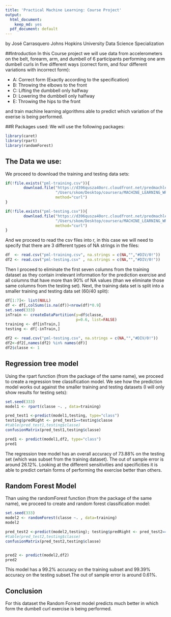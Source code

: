 ```yaml
---
title: 'Practical Machine Learning: Course Project'
output:
  html_document:
    keep_md: yes
  pdf_document: default
---
```

by José Carrasquero
Johns Hopkins University Data Science Specialization

##Introduction
In this Course project we will use data from accelerometers on the belt, forearm, arm, and dumbell of 6 participants performing one arm dumbell curls in five different ways (correct form, and four different variations with incorrect form):

* A: Correct form (Exactly according to the specification)
* B: Throwing the elbows to the front
* C: Lifting the dumbbell only halfway
* D: Lowering the dumbbell only halfway
* E: Throwing the hips to the front

and train machine learning algorithms able to predict which variation of the exerise is being performed.

##R Packages used:
We will use the following packages:

```r
library(caret)
library(rpart)
library(randomForest)
```

## The Data we use:
We proceed to download the training and testing data sets:
```r
if(!file.exists("pml-training.csv")){
        download.file("https://d396qusza40orc.cloudfront.net/predmachlearn/pml-training.csv", 
                      "/Users/skom/Desktop/coursera/MACHINE_LEARNING_WRITEUP/pml-training.csv",
                      method="curl")
}

if(!file.exists("pml-testing.csv")){
        download.file("https://d396qusza40orc.cloudfront.net/predmachlearn/pml-testing.csv", 
                      "/Users/skom/Desktop/coursera/MACHINE_LEARNING_WRITEUP/pml-testing.csv",
                      method="curl")
}
```

And we proceed to read the csv files into r, in this case we will need to specify that there are 3 different types of NA strings in the files:
```r
df  <- read.csv("pml-training.csv", na.strings = c(NA,"","#DIV/0!"))
df2 <- read.csv("pml-testing.csv" , na.strings = c(NA,"","#DIV/0!"))
```

Then I proceed to eliminate the first seven columns from the training dataset as they contain irrelevant information for the prediction exercise and all columns that have more than 90% of NA values (than we eliminate those same columns from the testing set). Next, the training data set is split into a smaller training and testing data set (60/40 split):
```r
df[1:7]<- list(NULL)
df <- df[,colSums(is.na(df))<nrow(df)*0.9]
set.seed(333)
inTrain <- createDataPartition(y=df$classe,
                               p=0.6, list=FALSE)
training <- df[inTrain,]
testing <- df[-inTrain,]

df2 <- read.csv("pml-testing.csv", na.strings = c(NA,"","#DIV/0!"))
df2<-df2[,names(df2) %in% names(df)]
df2$classe <- 1
```

## Regression tree model
Using the rpart function (from the package of the same name), we proceed to create a regression tree classification model. We see how the prediction model works out against the smaller training and testing datasets (I will only show results for testing sets):
```r
set.seed(333)
model1 <- rpart(classe ~. , data=training)

pred_test1 <-predict(model1,testing, type="class")
testing$predRight <- pred_test1==testing$classe
#table(pred_test1,testing$classe)
confusionMatrix(pred_test1,testing$classe)

pred1 <- predict(model1,df2, type="class")
pred1
```

The regression tree model has an overall accuracy of 73.88% on the testing set (which was subset from the training dataset). The out of sample error is around 26.12%. Looking at the different sensitivities and specificities it is able to predict certain forms of performing the exercise  better than others.

## Random Forest Model
Than using the randomForest function (from the package of the same name), we proceed to create and random forest classification model:
```r
set.seed(333)
model2 <- randomForest(classe ~. , data=training)
model2

pred_test2 <-predict(model2,testing); testing$predRight <- pred_test2==testing$classe
#table(pred_test2,testing$classe)
confusionMatrix(pred_test2,testing$classe)


pred2 <- predict(model2,df2)
pred2
```

This model has a 99.2% accuracy on the training subset and 99.39% accuracy on the testing subset.The out of sample error is around 0.61%.

## Conclusion
For this dataset the Random Forrest model predicts much better in which form the dumbell curl exercise is being performed.
